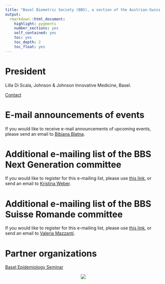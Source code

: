 ```yaml
---
title: "Basel Biometric Society (BBS), a section of the Austrian-Swiss region of the international biometric society (ROeS)"
output: 
  rmarkdown::html_document:
    highlight: pygments
    number_sections: yes
    self_contained: yes
    toc: yes
    toc_depth: 2
    toc_float: yes
---
```


# President
 
Lilla Di Scala, Johnson & Johnson Innovative Medicine, Basel.

[Contact](mailto:info@bbsbasel.ch)

# E-mail announcements of events
 
If you would like to receive e-mail announcements of upcoming events, please send an email to [Bibiana Blatna](mailto:bibiana.blatna@novartis.com).

# Additional e-mailing list of the BBS Next Generation committee
 
If you would like to register for this e-mailing list, please use [this link](https://docs.google.com/forms/d/e/1FAIpQLSfx-0nVHJ6sm9ts-JF46kgV9cnb9i_klk7aD5Tf5lDBRkEEzw/viewform), or send an email to [Kristina Weber](mailto:kristina.weber@roche.com).

# Additional e-mailing list of the BBS Suisse Romande committee
 
If you would like to register for this e-mailing list, please use [this link](https://forms.gle/QZ9FWEJy53GGw2fg7), or send an email to [Valeria Mazzanti](mailto:valeria.mazzanti@cytel.com).

# Partner organizations

[Basel Epidemiology Seminar](https://baselepiseminar.github.io/home/index.html)

<center>![](bbs_logo.gif)</center>


